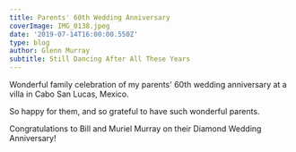 ---
title: Parents' 60th Wedding Anniversary
coverImage: IMG_0138.jpeg
date: '2019-07-14T16:00:00.550Z'
type: blog
author: Glenn Murray
subtitle: Still Dancing After All These Years
---

Wonderful family celebration of my parents' 60th wedding anniversary at a villa in Cabo San Lucas, Mexico.

So happy for them, and so grateful to have such wonderful parents.

Congratulations to Bill and Muriel Murray on their Diamond Wedding Anniversary!

<MomDad60th2019SlideShow />


